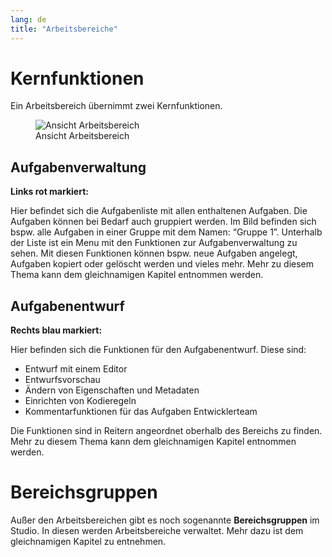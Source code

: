 ```yaml
---
lang: de
title: "Arbeitsbereiche"
---
```


# Kernfunktionen

Ein Arbeitsbereich übernimmt zwei Kernfunktionen.

![Ansicht Arbeitsbereich](Ansicht_Arbeitsbereich.png)

## Aufgabenverwaltung

**Links rot markiert:**

Hier befindet sich die Aufgabenliste mit allen enthaltenen Aufgaben. 
Die Aufgaben können bei Bedarf auch gruppiert werden. Im Bild befinden sich bspw. alle Aufgaben in einer Gruppe mit dem Namen: "Gruppe 1". Unterhalb der Liste ist ein Menu mit den Funktionen zur Aufgabenverwaltung zu sehen. Mit diesen Funktionen können bspw. neue Aufgaben angelegt, Aufgaben kopiert oder gelöscht werden und vieles mehr. Mehr zu diesem Thema kann dem gleichnamigen Kapitel entnommen werden.

## Aufgabenentwurf

**Rechts blau markiert:**

Hier befinden sich die Funktionen für den Aufgabenentwurf. Diese sind:

* Entwurf mit einem Editor
* Entwurfsvorschau
* Ändern von Eigenschaften und Metadaten 
* Einrichten von Kodieregeln
* Kommentarfunktionen für das Aufgaben Entwicklerteam

Die Funktionen sind in Reitern angeordnet oberhalb des Bereichs zu finden. Mehr zu diesem Thema kann dem gleichnamigen Kapitel entnommen werden.

# Bereichsgruppen

Außer den Arbeitsbereichen gibt es noch sogenannte **Bereichsgruppen** im Studio. In diesen werden Arbeitsbereiche verwaltet. Mehr dazu ist dem gleichnamigen Kapitel zu entnehmen.